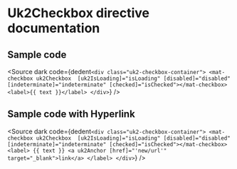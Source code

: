 
# Uk2Checkbox directive documentation

<IntroductionLayout></IntroductionLayout>

## Sample code

<Source
  dark
  code={dedent`
    <div class="uk2-checkbox-container">
      <mat-checkbox uk2Checkbox  [uk2IsLoading]="isLoading" [disabled]="disabled" [indeterminate]="indeterminate" [checked]="isChecked"></mat-checkbox>
      <label>{{ text }}</label>
    </div>
  `}
/>


## Sample code with Hyperlink

<Source
  dark
  code={dedent`
    <div class="uk2-checkbox-container">
      <mat-checkbox uk2Checkbox  [uk2IsLoading]="isLoading" [disabled]="disabled" [indeterminate]="indeterminate" [checked]="isChecked"></mat-checkbox>
      <label>
        {{ text }}
        <a uk2Anchor [href]="'new/url'" target="_blank">link</a>
      </label>
    </div>
  `}
/>
